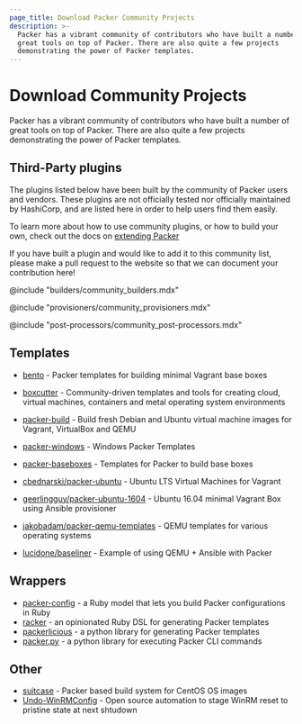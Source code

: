 ```yaml
---
page_title: Download Packer Community Projects
description: >-
  Packer has a vibrant community of contributors who have built a number of
  great tools on top of Packer. There are also quite a few projects
  demonstrating the power of Packer templates.
---
```


# Download Community Projects

Packer has a vibrant community of contributors who have built a number of great
tools on top of Packer. There are also quite a few projects demonstrating the
power of Packer templates.

## Third-Party plugins

The plugins listed below have been built by the community of Packer users and
vendors. These plugins are not officially tested nor officially maintained by
HashiCorp, and are listed here in order to help users find them easily.

To learn more about how to use community plugins, or how to build your own,
check out the docs on [extending Packer](/docs/extending/plugins)

If you have built a plugin and would like to add it to this community list,
please make a pull request to the website so that we can document your
contribution here!

@include "builders/community_builders.mdx"

@include "provisioners/community_provisioners.mdx"

@include "post-processors/community_post-processors.mdx"

## Templates

- [bento](https://github.com/chef/bento) - Packer templates for building minimal
  Vagrant base boxes

- [boxcutter](https://github.com/boxcutter) - Community-driven templates and
  tools for creating cloud, virtual machines, containers and metal operating
  system environments

- [packer-build](https://github.com/tylert/packer-build) - Build fresh Debian
  and Ubuntu virtual machine images for Vagrant, VirtualBox and QEMU

- [packer-windows](https://github.com/joefitzgerald/packer-windows) - Windows
  Packer Templates

- [packer-baseboxes](https://github.com/taliesins/packer-baseboxes) - Templates
  for Packer to build base boxes

- [cbednarski/packer-ubuntu](https://github.com/cbednarski/packer-ubuntu) -
  Ubuntu LTS Virtual Machines for Vagrant

- [geerlingguy/packer-ubuntu-1604](https://github.com/geerlingguy/packer-ubuntu-1604)
  \- Ubuntu 16.04 minimal Vagrant Box using Ansible provisioner

- [jakobadam/packer-qemu-templates](https://github.com/jakobadam/packer-qemu-templates)
  \- QEMU templates for various operating systems

* [lucidone/baseliner](https://git.sr.ht/~lucidone/baseliner) - Example of using
  QEMU + Ansible with Packer

## Wrappers

- [packer-config](https://github.com/ianchesal/packer-config) - a Ruby model that lets you build Packer configurations in Ruby
- [racker](https://github.com/aspring/racker) - an opinionated Ruby DSL for generating Packer templates
- [packerlicious](https://github.com/mayn/packerlicious) - a python library for generating Packer templates
- [packer.py](https://github.com/mayn/packer.py) - a python library for executing Packer CLI commands

## Other

- [suitcase](https://github.com/tmclaugh/suitcase) - Packer based build system for CentOS OS images
- [Undo-WinRMConfig](https://cloudywindows.io/post/winrm-for-provisioning-close-the-door-on-the-way-out-eh/) - Open source automation to stage WinRM reset to pristine state at next shtudown
